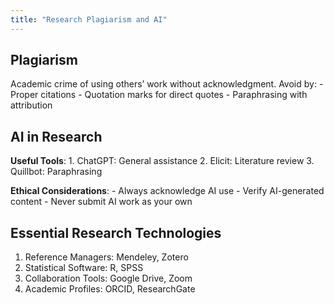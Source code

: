 ```yaml
---
title: "Research Plagiarism and AI"
---
```


## Plagiarism

Academic crime of using others' work without acknowledgment. Avoid by:
- Proper citations
- Quotation marks for direct quotes
- Paraphrasing with attribution

## AI in Research

**Useful Tools**:
1. ChatGPT: General assistance
2. Elicit: Literature review
3. Quillbot: Paraphrasing

**Ethical Considerations**:
- Always acknowledge AI use
- Verify AI-generated content
- Never submit AI work as your own

## Essential Research Technologies

1. Reference Managers: Mendeley, Zotero
2. Statistical Software: R, SPSS
3. Collaboration Tools: Google Drive, Zoom
4. Academic Profiles: ORCID, ResearchGate